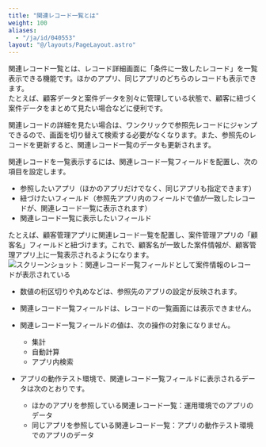 ```yaml
---
title: "関連レコード一覧とは"
weight: 100
aliases:
  - "/ja/id/040553"
layout: "@/layouts/PageLayout.astro"
---
```




関連レコード一覧とは、レコード詳細画面に「条件に一致したレコード」を一覧表示できる機能です。ほかのアプリ、同じアプリのどちらのレコードも表示できます。  
たとえば、顧客データと案件データを別々に管理している状態で、顧客に紐づく案件データをまとめて見たい場合などに便利です。

関連レコードの詳細を見たい場合は、ワンクリックで参照先レコードにジャンプできるので、画面を切り替えて検索する必要がなくなります。また、参照先のレコードを更新すると、関連レコード一覧のデータも更新されます。

関連レコードを一覧表示するには、関連レコード一覧フィールドを配置し、次の項目を設定します。

* 参照したいアプリ（ほかのアプリだけでなく、同じアプリも指定できます）
* 紐づけたいフィールド（参照先アプリ内のフィールドで値が一致したレコードが、関連レコード一覧に表示されます）
* 関連レコード一覧に表示したいフィールド

たとえば、顧客管理アプリに関連レコード一覧を配置し、案件管理アプリの「顧客名」フィールドと紐づけます。これで、顧客名が一致した案件情報が、顧客管理アプリ上に一覧表示されるようになります。  
<Img src="/k/kintone/img-ja/whats_relatedrecords_img2.png" alt="スクリーンショット：関連レコード一覧フィールドとして案件情報のレコードが表示されている" />

<Note>


* 数値の桁区切りや丸めなどは、参照先のアプリの設定が反映されます。

* 関連レコード一覧フィールドは、レコードの一覧画面には表示できません。

* 関連レコード一覧フィールドの値は、次の操作の対象になりません。
  * 集計
  * 自動計算
  * アプリ内検索

* アプリの動作テスト環境で、関連レコード一覧フィールドに表示されるデータは次のとおりです。
  * ほかのアプリを参照している関連レコード一覧：運用環境でのアプリのデータ
  * 同じアプリを参照している関連レコード一覧：アプリの動作テスト環境でのアプリのデータ


</Note>
